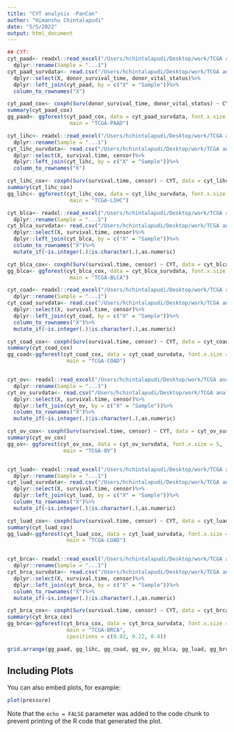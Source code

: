 ```yaml
---
title: "CYT analysis -PanCan"
author: "Himanshu Chintalapudi"
date: "5/5/2022"
output: html_document
---
```



```r
## CYT:
cyt_paad<- readxl::read_excel("/Users/hchintalapudi/Desktop/work/TCGA analysis/PanCancer/TCGA_CYT_scores.xlsx", sheet = 1, skip = 1)%>%
  dplyr::rename(Sample = "...1")
cyt_paad_survdata<- read.csv("/Users/hchintalapudi/Desktop/work/TCGA analysis/PanCancer/TCGA-PAAD/paad_cox_input_135.csv")%>%
  dplyr::select(X, donor_survival_time, donor_vital_status)%>%
  dplyr::left_join(cyt_paad, by = c("X" = "Sample"))%>%
  column_to_rownames("X")

cyt_paad_cox<- coxph(Surv(donor_survival_time, donor_vital_status) ~ CYT, data = cyt_paad_survdata)
summary(cyt_paad_cox)
gg_paad<- ggforest(cyt_paad_cox, data = cyt_paad_survdata, font.x.size = 5,
                    main = "TCGA-PAAD")

cyt_lihc<- readxl::read_excel("/Users/hchintalapudi/Desktop/work/TCGA analysis/PanCancer/TCGA_CYT_scores.xlsx", sheet = 2, skip = 1)%>%
  dplyr::rename(Sample = "...1")
cyt_lihc_survdata<- read.csv("/Users/hchintalapudi/Desktop/work/TCGA analysis/PanCancer/TCGA-LIHC/lihc_cox_input_0.50_2229.csv")%>%
  dplyr::select(X, survival.time, censor)%>%
  dplyr::left_join(cyt_lihc, by = c("X" = "Sample"))%>%
  column_to_rownames("X")

cyt_lihc_cox<- coxph(Surv(survival.time, censor) ~ CYT, data = cyt_lihc_survdata)
summary(cyt_lihc_cox)
gg_lihc<- ggforest(cyt_lihc_cox, data = cyt_lihc_survdata, font.x.size = 5,
                    main = "TCGA-LIHC")

cyt_blca<- readxl::read_excel("/Users/hchintalapudi/Desktop/work/TCGA analysis/PanCancer/TCGA_CYT_scores.xlsx", sheet = "blca - blca_immune_scores", skip = 1)%>%
  dplyr::rename(Sample = "...1")
cyt_blca_survdata<- read.csv("/Users/hchintalapudi/Desktop/work/TCGA analysis/PanCancer/TCGA-BLCA/blca_cox_input_390.csv")%>%
  dplyr::select(X, survival.time, censor)%>%
  dplyr::left_join(cyt_blca, by = c("X" = "Sample"))%>%
  column_to_rownames("X")%>%
  mutate_if(~is.integer(.)|is.character(.),as.numeric)

cyt_blca_cox<- coxph(Surv(survival.time, censor) ~ CYT, data = cyt_blca_survdata)
gg_blca<- ggforest(cyt_blca_cox, data = cyt_blca_survdata, font.x.size = 5,
                    main = "TCGA-BLCA")

cyt_coad<- readxl::read_excel("/Users/hchintalapudi/Desktop/work/TCGA analysis/PanCancer/TCGA_CYT_scores.xlsx", sheet = "coad - coad_immunes_scores", skip = 1)%>%
  dplyr::rename(Sample = "...1")
cyt_coad_survdata<- read.csv("/Users/hchintalapudi/Desktop/work/TCGA analysis/PanCancer/TCGA-COAD/coad_cox_input_0.50_2275.csv")%>%
  dplyr::select(X, survival.time, censor)%>%
  dplyr::left_join(cyt_coad, by = c("X" = "Sample"))%>%
  column_to_rownames("X")%>%
  mutate_if(~is.integer(.)|is.character(.),as.numeric)

cyt_coad_cox<- coxph(Surv(survival.time, censor) ~ CYT, data = cyt_coad_survdata)
summary(cyt_coad_cox)
gg_coad<-ggforest(cyt_coad_cox, data = cyt_coad_survdata, font.x.size = 5,
                   main = "TCGA-COAD")


cyt_ov<- readxl::read_excel("/Users/hchintalapudi/Desktop/work/TCGA analysis/PanCancer/TCGA_CYT_scores.xlsx", sheet = "ov - ov_immunes_scores", skip = 1)%>%
  dplyr::rename(Sample = "...1")
cyt_ov_survdata<- read.csv("/Users/hchintalapudi/Desktop/work/TCGA analysis/PanCancer/TCGA-OV/ov_cox_input_365.csv")%>%
  dplyr::select(X, survival.time, censor)%>%
  dplyr::left_join(cyt_ov, by = c("X" = "Sample"))%>%
  column_to_rownames("X")%>%
  mutate_if(~is.integer(.)|is.character(.),as.numeric)

cyt_ov_cox<- coxph(Surv(survival.time, censor) ~ CYT, data = cyt_ov_survdata)
summary(cyt_ov_cox)
gg_ov<- ggforest(cyt_ov_cox, data = cyt_ov_survdata, font.x.size = 5,
                  main = "TCGA-OV")


cyt_luad<- readxl::read_excel("/Users/hchintalapudi/Desktop/work/TCGA analysis/PanCancer/TCGA_CYT_scores.xlsx", sheet = "luad - luad_immune_scores", skip = 1)%>%
  dplyr::rename(Sample = "...1")
cyt_luad_survdata<- read.csv("/Users/hchintalapudi/Desktop/work/TCGA analysis/PanCancer/TCGA-LUAD/luad_cox_input_481.csv")%>%
  dplyr::select(X, survival.time, censor)%>%
  dplyr::left_join(cyt_luad, by = c("X" = "Sample"))%>%
  column_to_rownames("X")%>%
  mutate_if(~is.integer(.)|is.character(.),as.numeric)

cyt_luad_cox<- coxph(Surv(survival.time, censor) ~ CYT, data = cyt_luad_survdata)
summary(cyt_luad_cox)
gg_luad<-ggforest(cyt_luad_cox, data = cyt_luad_survdata, font.x.size = 5,
                   main = "TCGA-LUAD")


cyt_brca<- readxl::read_excel("/Users/hchintalapudi/Desktop/work/TCGA analysis/PanCancer/TCGA_CYT_scores.xlsx", sheet = "brca - brca_immunes_scores", skip = 1)%>%
  dplyr::rename(Sample = "...1")
cyt_brca_survdata<- read.csv("/Users/hchintalapudi/Desktop/work/TCGA analysis/PanCancer/TCGA-BRCA/brca_cox_input_445.csv")%>%
  dplyr::select(X, survival.time, censor)%>%
  dplyr::left_join(cyt_brca, by = c("X" = "Sample"))%>%
  column_to_rownames("X")%>%
  mutate_if(~is.integer(.)|is.character(.),as.numeric)

cyt_brca_cox<- coxph(Surv(survival.time, censor) ~ CYT, data = cyt_brca_survdata)
summary(cyt_brca_cox)
gg_brca<-ggforest(cyt_brca_cox, data = cyt_brca_survdata, font.x.size = 5,
                   main = "TCGA-BRCA",
                   cpositions = c(0.02, 0.22, 0.4))

grid.arrange(gg_paad, gg_lihc, gg_coad, gg_ov, gg_blca, gg_luad, gg_brca,  ncol=2,top="univariate Coxph with CYT as covariate \n forest plots of all cohorts")
```

## Including Plots

You can also embed plots, for example:

```r
plot(pressure)
```

Note that the `echo = FALSE` parameter was added to the code chunk to prevent printing of the R code that generated the plot.
